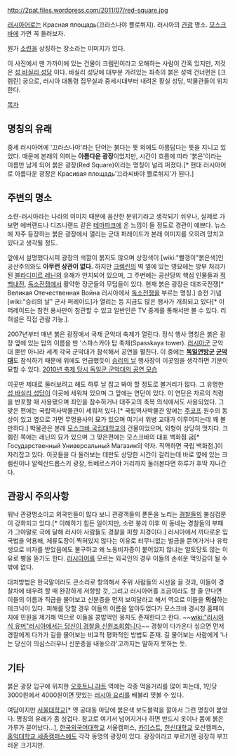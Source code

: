 http://2pat.files.wordpress.com/2011/07/red-square.jpg

[[러시아어]]로는 Красная площадь(끄라스나야 쁠로쒸지). 러시아의 [[관광]] 명소. [[모스크바]]에 가면 꼭 들러보자. 

뭔가 [[소련]]을 상징하는 장소라는 이미지가 있다.

이 사진에서 맨 가까이에 있는 건물이 크렘린이라고 오해하는 사람이 간혹 있지만, 저것은 [[성 바실리 성당]] 이다. 바실리 성당에 대부분 가려있는 좌측의 붉은 성벽 건너편은 [크렘린] 궁으로, 러시아 대통령 집무실과 중세시대부터 내려온 황실 성당, 박물관들이 위치한다.

[[목차]]
== 명칭의 유래 ==
중세 러시아어에 '끄라스나야'라는 단어는 붉다는 뜻 외에도 아름답다는 뜻을 지니고 있었다. 때문에 본래의 의미는 '''아름다운 광장'''이었지만, 시간이 흐름에 따라 '붉은'이라는 이름만 남게 되어 붉은 광장(Red Square)이라는 명칭이 널리 퍼졌다.[* 현대 러시아어로 아름다운 광장은 Красивая площадь'끄라씨바야 쁠로쒸지'가 된다.]

== 주변의 명소 ==
소련-러시아라는 나라의 이미지 때문에 음산한 분위기라고 생각되기 쉬우나, 실제로 가보면 에버랜드나 디즈니랜드 같은 [[테마파크]]에 온 느낌이 들 정도로 경관이 예쁘다. 뉴스에 자주 등장하는 붉은 광장에서 열리는 군대 퍼레이드가 본래 이미지를 오히려 망치고 있다고 생각될 정도.

앞에서 설명했다시피 광장의 색깔이 붉지도 않으며 상징색이 [wiki:"빨갱이"붉은색]인 공산주의와도 '''아무런 상관이 없다.''' 하지만 [[크렘린]]의 벽 옆에 있는 영묘에는 방부 처리가 된 [[블라디미르 레닌]]의 유해가 안치되어 있으며, 그 주변에는 공산당의 핵심 인물들과 [[적백내전]], [[독소전쟁]]에서 활약한 장군들의 무덤들이 있다. 현재 붉은 광장은 대조국전쟁[* Великая Oтечественная Bойна 러시아에서 [[독소전쟁]]을 부르는 명칭.] 승전 기념 [wiki:"승리의 날" 군사 퍼레이드]가 열리는 등 지금도 많은 행사가 개최되고 있다[* 이 퍼레이드는 참전 용사만이 참관할 수 있고 일반인은 TV 중계를 통해서만 볼 수 있다. 리허설은 직접 관람 가능.].

2007년부터 매년 붉은 광장에서 국제 군악대 축제가 열린다. 정식 행사 명칭은 붉은 광장 옆에 있는 탑의 이름을 딴 '스파스카야 탑 축제(Spasskaya tower). [[러시아군]] 군악대 뿐만 아니라 세계 각국 군악대가 참석해서 공연을 펼친다. 이 중에는 '''[[독일연방군]] [[군악대]]'''도 참석하기 때문에 위에도 언급했듯이 [[승리의 날]] 행사장이 이곳임을 생각하면 기분이 묘할 수 있다. [http://youtu.be/nokrmkPidoM 2010년 축제 당시 독일군 군악대의 공연 모습]

이곳만 제대로 둘러보려고 해도 하루 날 잡고 봐야 할 정도로 볼거리가 많다. 그 유명한 [[성 바실리 성당]]이 이곳에 세워져 있으며 그 앞에는 연단이 있다. 이 연단은 차르의 칙령을 반포할 때 사용됐으며 죄인을 참수하거나 대주교의 축복 의식에서도 사용되었다. 그 맞은 편에는 국립역사박물관이 세워져 있다.[* 국립역사박물관 앞에는 [[주코프]] 원수의 동상이 있고 옆으로 가면 무명용사의 묘가 있으며 여기서 위병 교대가 이루어지는데 꽤 볼만하다.] 박물관은 본래 [[모스크바 국립대학교]]의 건물이었으며, 외형이 상당히 멋지다. 크렘린 쪽에는 레닌의 묘가 있으며 그 맞은편에는 모스크바의 대표 백화점 굼[* Государственный Универсальный Магазин의 약자. 직역하면 국립 백화점.]이 자리잡고 있다. 이곳들을 다 둘러보는 데만도 상당한 시간이 걸리는데 바로 옆에 있는 크렘린이나 알렉산드롭스키 광장, 트베르스카야 거리까지 둘러본다면 하루가 후딱 지나간다.

== 관광시 주의사항 ==
워낙 관광명소이고 외국인들이 많다 보니 관광객들의 푼돈을 노리는 [[경찰]]들의 불심검문이 강화되고 있다.[* 이해하기 힘든 일이지만, 소련 붕괴 이후 이 동네는 경찰들의 부패가 그야말로 극에 달해 러시아 사람들도 경찰을 피할 지경이다.] 러시아에서 까다로운 입국법을 악용해, 체류도장이 찍혀있지 않다는 이유로 터무니없는 벌금을 뜯어가거나 유학생으로 비자를 받았음에도 불구하고 왜 노동비자증이 붙어있지 않냐는 얼토당토 않는 이유로 삥을 뜯기도 한다. [[러시아어]]를 모르는 외국인의 경우 이들의 손쉬운 먹잇감이 될 수 밖에 없다. 

대처방법은 한국말이라도 큰소리로 항의해서 주위 사람들의 시선을 끌 것과, 이들이 경찰차에 태우려 할 때 완강하게 저항할 것, 그리고 러시아어를 조금이라도 할 줄 안다면 이들의 이름과 직급을 물어보고 신분증을 먼저 보여달라고 해서 역으로 이들을 '''의심'''하는 테크닉이 있다. 피해를 당할 경우 이들의 이름을 알아두었다가 모스크바 경시청 홈페이지에 민원을 제기해 역으로 이들을 콩밥먹인 용자도 존재한다고 한다. ~~[[wiki:"러시아식 유머"러시아에서는 당신이 경찰을 신원조회합니다]]~~ 경찰이 다가온다 싶으면 먼저 경찰에게 다가가 길을 물어보는 비교적 평화적인 방법도 존재. 길 물어보는 사람에게 '나는 당신이 의심스러우니 신분증을 내놓으라'고까지는 말하지 못하는 듯.

== 기타 ==
붉은 광장 입구에 위치한 [[오호트니 랴트]] 역에는 각종 먹을거리를 많이 파는데, 1인당 3000원에서 4000원이면 맛있는 [[러시아 요리]]를 배불리 맛볼 수 있다.

여담이지만 [[서울대학교]][* 옛 공대동 마당에 붉은색 보도블럭을 깔아서 그런 명칭이 붙었다. 명칭의 유래가 좀 싱겁다. 참고로 여기서 넘어지거나 하면 반드시 옷이나 몸에 붉은 가루가 묻어났다...], [[한국외국어대학교]] 서울캠퍼스, [[카이스트]], [[한신대학교]] 오산캠퍼스, [[홍익대학교 세종캠퍼스]]에도 각각 동명의 광장이 있다. 광장이라고 부르기엔 굉장히 부끄러운 크기지만.
